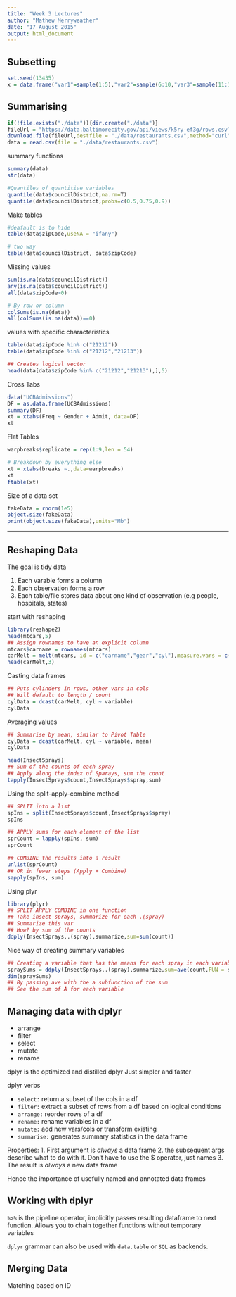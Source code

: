 ```yaml
---
title: "Week 3 Lectures"
author: "Mathew Merryweather"
date: "17 August 2015"
output: html_document
---
```


## Subsetting

```r
set.seed(13435)
x = data.frame("var1"=sample(1:5),"var2"=sample(6:10,"var3"=sample(11:15))) 
```


## Summarising
```r
if(!file.exists("./data")){dir.create("./data")}
fileUrl = "https://data.baltimorecity.gov/api/views/k5ry-ef3g/rows.csv?accessType=DOWNLOAD"
download.file(fileUrl,destfile = "./data/restaurants.csv",method="curl")
data = read.csv(file = "./data/restaurants.csv")
```

summary functions
```r
summary(data)
str(data)

#Quantiles of quantitive variables
quantile(data$councilDistrict,na.rm=T)
quantile(data$councilDistrict,probs=c(0.5,0.75,0.9))
```

Make tables
```r
#deafault is to hide
table(data$zipCode,useNA = "ifany")
```

```r
# two way
table(data$councilDistrict, data$zipCode)
```

Missing values
```r
sum(is.na(data$councilDistrict))
any(is.na(data$councilDistrict))
all(data$zipCode>0)

# By row or column
colSums(is.na(data))
all(colSums(is.na(data))==0)
```

values with specific characteristics
```r
table(data$zipCode %in% c("21212"))
table(data$zipCode %in% c("21212","21213"))

## Creates logical vector
head(data[data$zipCode %in% c("21212","21213"),],5)
```

Cross Tabs
```r
data("UCBAdmissions")
DF = as.data.frame(UCBAdmissions)
summary(DF)
xt = xtabs(Freq ~ Gender + Admit, data=DF)
xt
```

Flat Tables
```r
warpbreaks$replicate = rep(1:9,len = 54)

# Breakdown by everything else
xt = xtabs(breaks ~.,data=warpbreaks)
xt
ftable(xt)
```

Size of a data set
```r
fakeData = rnorm(1e5)
object.size(fakeData)
print(object.size(fakeData),units="Mb")
```

***

## Reshaping Data
The goal is tidy data

1. Each varable forms a column
2. Each observation forms a row
3. Each table/file stores data about one kind of observation (e.g people, hospitals, states)

start with reshaping
```r
library(reshape2)
head(mtcars,5)
## Assign rownames to have an explicit column
mtcars$carname = rownames(mtcars)
carMelt = melt(mtcars, id = c("carname","gear","cyl"),measure.vars = c("mpg","hp"))
head(carMelt,3)
```
Casting data frames
```r
## Puts cylinders in rows, other vars in cols
## Will default to length / count
cylData = dcast(carMelt, cyl ~ variable)
cylData
```

Averaging values
```r
## Summarise by mean, similar to Pivot Table
cylData = dcast(carMelt, cyl ~ variable, mean)
cylData
```

```r
head(InsectSprays)
## Sum of the counts of each spray
## Apply along the index of Sparays, sum the count
tapply(InsectSprays$count,InsectSprays$spray,sum)
```

Using the split-apply-combine method
```r
## SPLIT into a list
spIns = split(InsectSprays$count,InsectSprays$spray)
spIns

## APPLY sums for each element of the list
sprCount = lapply(spIns, sum)
sprCount

## COMBINE the results into a result 
unlist(sprCount)
## OR in fewer steps (Apply + Combine)
sapply(spIns, sum)
```

Using plyr
```r
library(plyr)
## SPLIT APPLY COMBINE in one function
## Take insect sprays, summarize for each .(spray)
## Summarize this var
## How? by sum of the counts
ddply(InsectSprays,.(spray),summarize,sum=sum(count))
```

Nice way of creating summary variables
```r
## Creating a variable that has the means for each spray in each variable.
spraySums = ddply(InsectSprays,.(spray),summarize,sum=ave(count,FUN = sum))
dim(spraySums)
## By passing ave with the a subfunction of the sum
## See the sum of A for each variable
```

## Managing data with dplyr

* arrange
* filter
* select
* mutate
* rename

dplyr is the optimized and distilled dplyr
Just simpler and faster

dplyr verbs

* `select:` return a subset of the cols in a df
* `filter:` extract a subset of rows from a df based on logical conditions
* `arrange:` reorder rows of a df
* `rename:` rename variables in a df
* `mutate:` add new vars/cols or transform existing
* `summarise:` generates summary statistics in the data frame

Properties:
1. First argument is *always* a data frame
2. the subsequent args describe what to do with it. Don't have to use the $ operator, just names
3. The result is *always* a new data frame

Hence the importance of usefully named and annotated data frames


## Working with dplyr
`%>%` is the pipeline operator, implicitly passes resulting dataframe to next function. Allows you to chain together functions without temporary variables

`dplyr` grammar can also be used with `data.table` or `SQL` as backends.


## Merging Data
Matching based on ID















